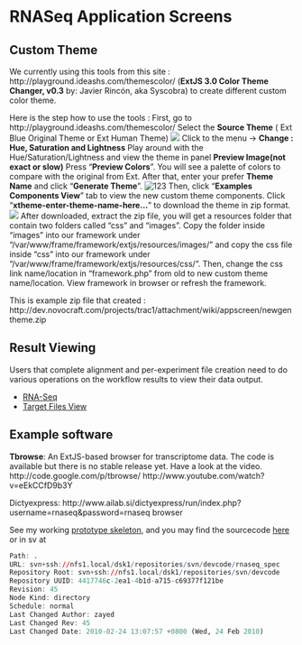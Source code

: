 # RNASeq Application Screens

## Custom Theme 

We currently using this tools from this site : http://playground.ideashs.com/themescolor/ (**ExtJS 3.0 Color Theme Changer, v0.3** by: Javier Rincón, aka Syscobra) to create different custom color theme.

Here is the step how to use the tools :
First, go to http://playground.ideashs.com/themescolor/
Select the **Source Theme** ( Ext Blue Original Theme or Ext Human Theme)
![](1st.png)
Click to the menu -> **Change : Hue, Saturation and Lightness**
Play around with the Hue/Saturation/Lightness and view the theme in panel **Preview Image(not exact or slow)**
Press "**Preview Colors**". You will see a palette of colors to compare with the original from Ext.
After that, enter your prefer **Theme Name** and click "**Generate Theme**".
![123](https://github.com/amirhafizin91/wikia/blob/Product-Development/2.png?raw=true)
Then, click "**Examples Components View**" tab to view the new custom theme components.
Click "**xtheme-enter-theme-name-here...**" to download the theme in zip format.
![](3.png)
After downloaded, extract the zip file, you will get a resources folder that contain two folders called "css" and "images". 
Copy the folder inside "images" into our framework under "/var/www/frame/framework/extjs/resources/images/" and copy the css file inside "css" into our framework under "/var/www/frame/framework/extjs/resources/css/".
Then, change the css link name/location in "framework.php" from old to new custom theme name/location.
View framework in browser or refresh the framework.

This is example zip file that created : http://dev.novocraft.com/projects/trac1/attachment/wiki/appscreen/newgentheme.zip

## Result Viewing
Users that complete alignment and per-experiment file creation need to do various operations on the workflow results to view their data output.

 * [RNA-Seq](http://dev.novocraft.com/trac/trac_backup/wiki/rnaseqviews)
 * [Target Files View](http://dev.novocraft.com/trac/trac_backup/wiki/targetViews)

## Example software
**Tbrowse**: An ExtJS-based browser for transcriptome data. The code is available but there is no stable release yet. Have a look at the video.
http://code.google.com/p/tbrowse/ 
http://www.youtube.com/watch?v=eEkCCfD9b3Y

Dictyexpress: http://www.ailab.si/dictyexpress/run/index.php?username=rnaseq&password=rnaseq browser

See my  working [prototype skeleton]([http://172.20.20.122/), and you may find the sourcecode [here](http://nfs1.local/websvn/listing.php?repname=Development+Code&path=%2Frnaseq_spec%2Fwebviews%2F#) or in sv at

```r
Path: .
URL: svn+ssh://nfs1.local/dsk1/repositories/svn/devcode/rnaseq_spec
Repository Root: svn+ssh://nfs1.local/dsk1/repositories/svn/devcode
Repository UUID: 4417746c-2ea1-4b1d-a715-c69377f121be
Revision: 45
Node Kind: directory
Schedule: normal
Last Changed Author: zayed
Last Changed Rev: 45
Last Changed Date: 2010-02-24 13:07:57 +0800 (Wed, 24 Feb 2010)
```



